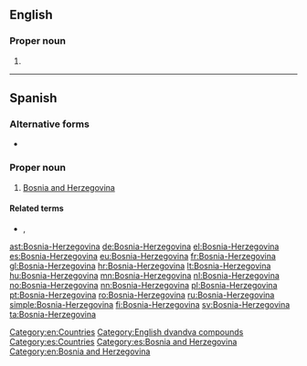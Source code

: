 {{also|Bósnia-Herzegóvina|Bosnia Hèrzègovina}}
==English==

===Proper noun===
{{en-proper noun}}

# {{alternative form of|Bosnia and Herzegovina|lang=en}}

[[Category:en:Countries]]
[[Category:English dvandva compounds]]

----

==Spanish==
{{wikipedia|lang=es}}

===Alternative forms===
* {{l|es|Bosnia y Herzegovina}}

===Proper noun===
{{es-proper noun}}

# [[Bosnia and Herzegovina]]

====Related terms====
* {{l|es|bosnioherzegovino}}, {{l|es|bosnioherzegovina}}

[[Category:es:Countries]]
[[Category:es:Bosnia and Herzegovina]]
[[Category:en:Bosnia and Herzegovina]]

[[ast:Bosnia-Herzegovina]]
[[de:Bosnia-Herzegovina]]
[[el:Bosnia-Herzegovina]]
[[es:Bosnia-Herzegovina]]
[[eu:Bosnia-Herzegovina]]
[[fr:Bosnia-Herzegovina]]
[[gl:Bosnia-Herzegovina]]
[[hr:Bosnia-Herzegovina]]
[[lt:Bosnia-Herzegovina]]
[[hu:Bosnia-Herzegovina]]
[[mn:Bosnia-Herzegovina]]
[[nl:Bosnia-Herzegovina]]
[[no:Bosnia-Herzegovina]]
[[nn:Bosnia-Herzegovina]]
[[pl:Bosnia-Herzegovina]]
[[pt:Bosnia-Herzegovina]]
[[ro:Bosnia-Herzegovina]]
[[ru:Bosnia-Herzegovina]]
[[simple:Bosnia-Herzegovina]]
[[fi:Bosnia-Herzegovina]]
[[sv:Bosnia-Herzegovina]]
[[ta:Bosnia-Herzegovina]]
